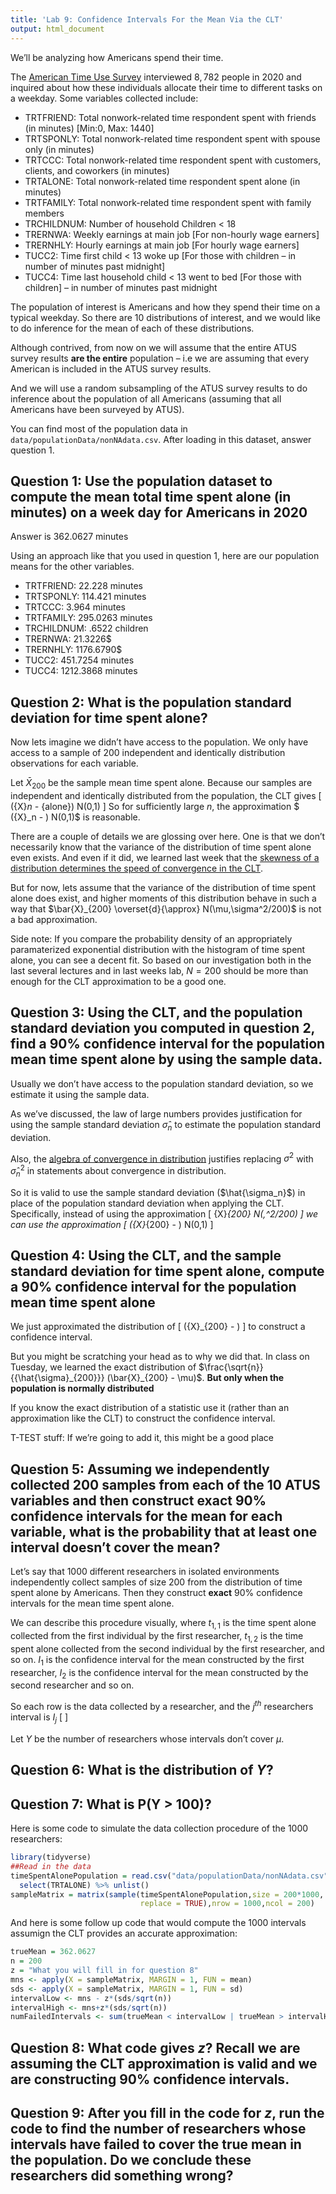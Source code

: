 ```yaml
---
title: 'Lab 9: Confidence Intervals For the Mean Via the CLT'
output: html_document
---
```


We'll be analyzing how Americans spend their time.

The [American Time Use Survey](https://www.bls.gov/tus/overview.htm#1)
 interviewed $8,782$ people in 2020 and inquired about how these individuals allocate their time to different tasks on a weekday. Some variables collected include:
 
 <ul>
  <li>TRTFRIEND: Total nonwork-related time respondent spent with friends (in minutes) [Min:0, Max: 1440] </li>
  <li>TRTSPONLY: Total nonwork-related time respondent spent with spouse only (in minutes) </li>
  <li>TRTCCC: Total nonwork-related time respondent spent with customers, clients, and coworkers (in minutes)</li>
  <li>TRTALONE: Total nonwork-related time respondent spent alone (in minutes) </li>
  <li>TRTFAMILY: Total nonwork-related time respondent spent with family members 
 </li>
 <li>TRCHILDNUM: Number of household Children < 18 </li>
 <li> TRERNWA: Weekly earnings at main job [For non-hourly wage earners]</li>
 <li> TRERNHLY: Hourly earnings at main job [For hourly wage earners]</li>
 <li> TUCC2: Time first child < 13 woke up [For those with children -- in number of minutes past midnight]</li>
 <li> TUCC4: Time last household child < 13 went to bed [For those with children] -- in number of minutes past midnight</li>
</ul>

The population of interest is Americans and how they spend their time on a typical weekday. So there are $10$ distributions of interest, and we would like to do inference for the mean of each of these distributions.

Although contrived, from now on we will assume that the entire ATUS survey results **are the entire** population -- i.e we are assuming that every American is included in the ATUS survey results. 

And we will use a random subsampling of the ATUS survey results to do inference about the population of all Americans (assuming that all Americans have been surveyed by ATUS).

You can find most of the population data in `data/populationData/nonNAdata.csv`. After loading in this dataset, answer question 1.

## Question 1: Use the population dataset to compute the mean total time spent alone (in minutes) on a week day for Americans in 2020
Answer is $362.0627$ minutes

Using an approach like that you used in question 1, here are our population means for the other variables.

 <ul>
  <li>TRTFRIEND: 22.228 minutes 
  <li>TRTSPONLY: 114.421 minutes</li>
  <li>TRTCCC: 3.964 minutes</li>
  <li>TRTFAMILY: 295.0263 minutes
 </li>
 <li>TRCHILDNUM: .6522 children </li>
 <li> TRERNWA: 21.3226\$</li>
 <li> TRERNHLY: 1176.6790\$</li>
 <li> TUCC2: 451.7254 minutes</li>
 <li> TUCC4: 1212.3868 minutes</li>
</ul>


## Question 2: What is the population standard deviation for time spent alone?

Now lets imagine we didn't have access to the population. We only have access to a sample of 200 independent and identically distribution observations for each variable.

Let $\bar{X}_{200}$ be the sample mean time spent alone. Because our samples are independent and identically distributed from the population, the CLT gives 
\[
\frac{\sqrt{n}}{\sigma} (\bar{X}_n - \mu_{alone}) \overset{d}{\to} N(0,1)
\]
So for sufficiently large $n$, the approximation
$ \frac{\sqrt{n}}{\sigma} (\bar{X}_n - \mu) \overset{d}{\approx} N(0,1)$ is reasonable.

There are a couple of details we are glossing over here. One is that we don't necessarily know that the variance of the distribution of time spent alone even exists. And even if it did, we learned last week that the [skewness of a distribution determines the speed of convergence in the CLT](https://en.wikipedia.org/wiki/Berry%E2%80%93Esseen_theorem).

But for now, lets assume that the variance of the distribution of time spent alone does exist, and higher moments of this distribution behave in such a way that
$\bar{X}_{200} \overset{d}{\approx} N(\mu,\sigma^2/200)$ is not a bad approximation.

Side note: If you compare the probability density of an appropriately paramaterized exponential distribution with the histogram of time spent alone, you can see a decent fit. So based on our investigation both in the last several lectures and in last weeks lab, $N =200$ should be more than enough for the CLT approximation to be a good one.

## Question 3: Using the CLT, and the population standard deviation you computed in question 2, find a $90\%$ confidence interval for the population mean time spent alone by using the sample data.

Usually we don't have access to the population standard deviation, so we estimate it using the sample data.

As we've discussed, the law of large numbers provides justification for using the sample standard deviation $\hat{\sigma}_n$ to estimate the population standard deviation.

Also, the [algebra of convergence in distribution](https://en.wikipedia.org/wiki/Slutsky%27s_theorem) justifies replacing $\sigma^2$ with $\hat{\sigma}_n^2$ in statements about convergence in distribution.

So it is valid to use the sample standard deviation ($\hat{\sigma_n}$) in place of the population standard deviation when applying the CLT. Specifically, instead of using the approximation
\[
\bar{X}_{200} \overset{d}{\approx} N(\mu,\sigma^2/200)
\]
we can use the approximation
\[
\frac{\sqrt{n}}{{\hat{\sigma}_{200}}} (\bar{X}_{200}  - \mu) \overset{d}{\approx} N(0,1)
\]

## Question 4: Using the CLT, and the sample standard deviation for time spent alone, compute a $90\%$ confidence interval for the population mean time spent alone

We just approximated the distribution of 
\[
\frac{\sqrt{n}}{{\hat{\sigma}_{200}}} (\bar{X}_{200}  - \mu)
\]
to construct a confidence interval. 

But you might be scratching your head as to why we did that. In class on Tuesday, we learned the exact distribution of $\frac{\sqrt{n}}{{\hat{\sigma}_{200}}} (\bar{X}_{200}  - \mu)$. **But only when the population is normally distributed**

If you know the exact distribution of a statistic use it (rather than an approximation like the CLT) to construct the confidence interval. 

T-TEST stuff: If we're going to add it, this might be a good place



## Question 5: Assuming we independently collected 200 samples from each of the 10 ATUS variables and then construct exact $90\%$ confidence intervals for the mean for each variable, what is the probability that at least one interval doesn't cover the mean?

Let's say that $1000$ different researchers in isolated environments  independently collect samples of size $200$ from the distribution of time spent alone by Americans. Then they construct **exact** $90\%$ confidence intervals for the mean time spent alone.

We can describe this procedure visually, where $t_{1,1}$ is the time spent alone collected from the first individual by the first researcher, $t_{1,2}$ is the time spent alone collected from the second individual by the first researcher, and so on. $I_1$ is the confidence interval for the mean constructed by the first researcher, $I_2$ is the confidence interval for the mean constructed by the second researcher and so on.

So each row is the data collected by a researcher, and the $j^{th}$ researchers interval is $I_{j}$
\[
\begin{equation}
  \left(
    \begin{array}{*5{c}}
    t_{1,1} & t_{1,2} & t_{1,3} & \dots & t_{1,200} & \rightarrow & I_1 \\
    t_{2,1} & t_{2,2} & t_{2,3} & \dots & t_{2,200} & \rightarrow & I_2\\
     \vdots & \vdots & \vdots & \vdots  & \vdots & \rightarrow & \vdots\\
    t_{1000,1} & t_{1000,2} & t_{1000,3} & \dots & t_{1000,200} & \rightarrow & I_{2000}
  \end{array}\right)
\end{equation}
\]

Let $Y$ be the number of researchers whose intervals don't cover $\mu$.

## Question 6: What is the distribution of $Y$?

## Question 7: What is P(Y > 100)?

Here is some code to simulate the data collection procedure of the $1000$ researchers:

```r
library(tidyverse)
##Read in the data
timeSpentAlonePopulation = read.csv("data/populationData/nonNAdata.csv",header = TRUE) %>%
  select(TRTALONE) %>% unlist()
sampleMatrix = matrix(sample(timeSpentAlonePopulation,size = 200*1000,
                             replace = TRUE),nrow = 1000,ncol = 200)

```
And here is some follow up code that would compute the $1000$ intervals assumign the CLT provides an accurate approximation:

```r
trueMean = 362.0627
n = 200
z = "What you will fill in for question 8"
mns <- apply(X = sampleMatrix, MARGIN = 1, FUN = mean)
sds <- apply(X = sampleMatrix, MARGIN = 1, FUN = sd)
intervalLow <- mns - z*(sds/sqrt(n))
intervalHigh <- mns+z*(sds/sqrt(n))
numFailedIntervals <- sum(trueMean < intervalLow | trueMean > intervalHigh)
```

## Question 8: What code gives $z$? Recall we are assuming the CLT approximation is valid and we are constructing $90\%$ confidence intervals.

## Question 9: After you fill in the code for $z$, run the code to find the number of researchers whose intervals have failed to cover the true mean in the population. Do we conclude these researchers did something wrong?





